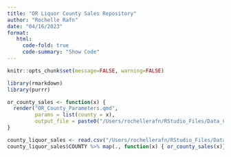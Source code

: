 ```yaml
---
title: "OR Liquor County Sales Repository"
author: "Rochelle Rafn"
date: "04/16/2023"
format: 
   html:
     code-fold: true
     code-summary: "Show Code"
---
```


```r
knitr::opts_chunk$set(message=FALSE, warning=FALSE)
```

```r
library(rmarkdown)
library(purrr)

or_county_sales <- function(x) {
  render("OR_County_Parameters.qmd", 
         params = list(county = x), 
         output_file = paste0("/Users/rochellerafn/RStudio_Files/Data_Communication/CWD-Blog/",x,".html"))
}

county_liquor_sales <- read.csv("/Users/rochellerafn/RStudio_Files/Data_Communication/CWD-Blog/or_county_sales.csv")
county_liquor_sales$COUNTY %>% map(., function(x) { or_county_sales(x)})
```

